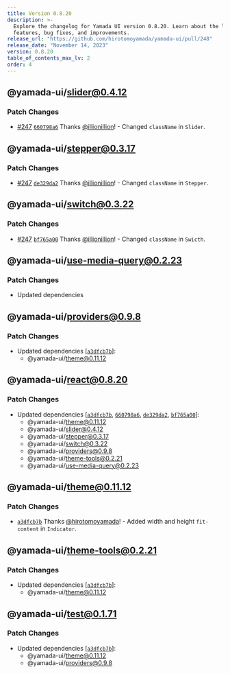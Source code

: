 ```yaml
---
title: Version 0.8.20
description: >-
  Explore the changelog for Yamada UI version 0.8.20. Learn about the latest
  features, bug fixes, and improvements.
release_url: "https://github.com/hirotomoyamada/yamada-ui/pull/248"
release_date: "November 14, 2023"
version: 0.8.20
table_of_contents_max_lv: 2
order: 4
---
```


## @yamada-ui/slider@0.4.12

### Patch Changes

- [#247](https://github.com/hirotomoyamada/yamada-ui/pull/247) [`660798a6`](https://github.com/hirotomoyamada/yamada-ui/commit/660798a63fcbb0fe86a2c218ae5a3175e5e0b5ec) Thanks [@illionillion](https://github.com/illionillion)! - Changed `className` in `Slider`.

## @yamada-ui/stepper@0.3.17

### Patch Changes

- [#247](https://github.com/hirotomoyamada/yamada-ui/pull/247) [`de329da2`](https://github.com/hirotomoyamada/yamada-ui/commit/de329da27afa52fe5b03c79b7f506dcb99c4279b) Thanks [@illionillion](https://github.com/illionillion)! - Changed `className` in `Stepper`.

## @yamada-ui/switch@0.3.22

### Patch Changes

- [#247](https://github.com/hirotomoyamada/yamada-ui/pull/247) [`bf765a00`](https://github.com/hirotomoyamada/yamada-ui/commit/bf765a00f234f89c4f08f312e942d9a781a6b6b7) Thanks [@illionillion](https://github.com/illionillion)! - Changed `className` in `Swicth`.

## @yamada-ui/use-media-query@0.2.23

### Patch Changes

- Updated dependencies

## @yamada-ui/providers@0.9.8

### Patch Changes

- Updated dependencies \[[`a3dfcb7b`](https://github.com/hirotomoyamada/yamada-ui/commit/a3dfcb7befa31608a00e7928ee51e219810d23bd)]:
  - @yamada-ui/theme@0.11.12

## @yamada-ui/react@0.8.20

### Patch Changes

- Updated dependencies \[[`a3dfcb7b`](https://github.com/hirotomoyamada/yamada-ui/commit/a3dfcb7befa31608a00e7928ee51e219810d23bd), [`660798a6`](https://github.com/hirotomoyamada/yamada-ui/commit/660798a63fcbb0fe86a2c218ae5a3175e5e0b5ec), [`de329da2`](https://github.com/hirotomoyamada/yamada-ui/commit/de329da27afa52fe5b03c79b7f506dcb99c4279b), [`bf765a00`](https://github.com/hirotomoyamada/yamada-ui/commit/bf765a00f234f89c4f08f312e942d9a781a6b6b7)]:
  - @yamada-ui/theme@0.11.12
  - @yamada-ui/slider@0.4.12
  - @yamada-ui/stepper@0.3.17
  - @yamada-ui/switch@0.3.22
  - @yamada-ui/providers@0.9.8
  - @yamada-ui/theme-tools@0.2.21
  - @yamada-ui/use-media-query@0.2.23

## @yamada-ui/theme@0.11.12

### Patch Changes

- [`a3dfcb7b`](https://github.com/hirotomoyamada/yamada-ui/commit/a3dfcb7befa31608a00e7928ee51e219810d23bd) Thanks [@hirotomoyamada](https://github.com/hirotomoyamada)! - Added width and height `fit-content` in `Indicator`.

## @yamada-ui/theme-tools@0.2.21

### Patch Changes

- Updated dependencies \[[`a3dfcb7b`](https://github.com/hirotomoyamada/yamada-ui/commit/a3dfcb7befa31608a00e7928ee51e219810d23bd)]:
  - @yamada-ui/theme@0.11.12

## @yamada-ui/test@0.1.71

### Patch Changes

- Updated dependencies \[[`a3dfcb7b`](https://github.com/hirotomoyamada/yamada-ui/commit/a3dfcb7befa31608a00e7928ee51e219810d23bd)]:
  - @yamada-ui/theme@0.11.12
  - @yamada-ui/providers@0.9.8
